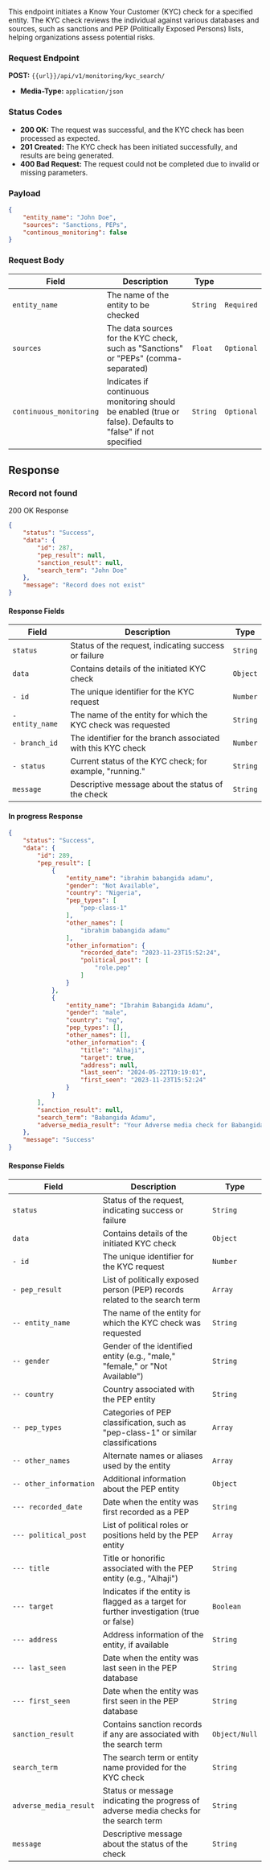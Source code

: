 This endpoint initiates a Know Your Customer (KYC) check for a specified entity. The KYC check reviews the individual against various databases and sources, such as sanctions and PEP (Politically Exposed Persons) lists, helping organizations assess potential risks.

### Request Endpoint
**POST:** `{{url}}/api/v1/monitoring/kyc_search/`

- **Media-Type:** `application/json`

### Status Codes

- **200 OK:** The request was successful, and the KYC check has been processed as expected.
- **201 Created:** The KYC check has been initiated successfully, and results are being generated.
- **400 Bad Request:** The request could not be completed due to invalid or missing parameters.

### Payload
```json
{
	"entity_name": "John Doe",
	"sources": "Sanctions, PEPs",
	"continous_monitoring": false
}
```


### Request Body
| Field               | Description                                                                                                    | Type    |           |
|---------------------|----------------------------------------------------------------------------------------------------------------|---------|-----------|
| `entity_name`       | The name of the entity to be checked                                                                          | `String` | `Required`|
| `sources`           | The data sources for the KYC check, such as "Sanctions" or "PEPs" (comma-separated)                           | `Float`  | `Optional`|
| `continuous_monitoring`| Indicates if continuous monitoring should be enabled (true or false). Defaults to "false" if not specified | `String` | `Optional`|


## Response
### Record not found 
200 OK Response
```json
{
    "status": "Success",
    "data": {
        "id": 287,
        "pep_result": null,
        "sanction_result": null,
        "search_term": "John Doe"
    },
    "message": "Record does not exist"
}
```

#### Response Fields
| Field               | Description                                                              | Type   |
|---------------------|--------------------------------------------------------------------------|--------|
| `status`            | Status of the request, indicating success or failure                     | `String` |
| `data`              | Contains details of the initiated KYC check                              | `Object` |
| `- id`              | The unique identifier for the KYC request                                 | `Number` |
| `- entity_name`     | The name of the entity for which the KYC check was requested             | `String` |
| `- branch_id`       | The identifier for the branch associated with this KYC check             | `Number` |
| `- status`         | Current status of the KYC check; for example, "running."                 | `String` |
| `message`          | Descriptive message about the status of the check                        | `String` |

#### In progress Response
```json
{
    "status": "Success",
    "data": {
        "id": 289,
        "pep_result": [
            {
                "entity_name": "ibrahim babangida adamu",
                "gender": "Not Available",
                "country": "Nigeria",
                "pep_types": [
                    "pep-class-1"
                ],
                "other_names": [
                    "ibrahim babangida adamu"
                ],
                "other_information": {
                    "recorded_date": "2023-11-23T15:52:24",
                    "political_post": [
                        "role.pep"
                    ]
                }
            },
            {
                "entity_name": "Ibrahim Babangida Adamu",
                "gender": "male",
                "country": "ng",
                "pep_types": [],
                "other_names": [],
                "other_information": {
                    "title": "Alhaji",
                    "target": true,
                    "address": null,
                    "last_seen": "2024-05-22T19:19:01",
                    "first_seen": "2023-11-23T15:52:24"
                }
            }
        ],
        "sanction_result": null,
        "search_term": "Babangida Adamu",
        "adverse_media_result": "Your Adverse media check for Babangida Adamu has commenced. You will be notified as soon as the results are available."
    },
    "message": "Success"
}
```

#### Response Fields
| Field               | Description                                                                         | Type   |
|---------------------|-------------------------------------------------------------------------------------|--------|
| `status`            | Status of the request, indicating success or failure                                | `String` |
| `data`              | Contains details of the initiated KYC check                                         | `Object` |
| `- id`              | The unique identifier for the KYC request                                           | `Number` |
| `- pep_result`      | List of politically exposed person (PEP) records related to the search term         | `Array` |
| `-- entity_name`    | The name of the entity for which the KYC check was requested                        | `String` |
| `-- gender`         | Gender of the identified entity (e.g., "male," "female," or "Not Available")        | `String` |
| `-- country`        | Country associated with the PEP entity                                              | `String` |
| `-- pep_types`      | Categories of PEP classification, such as "pep-class-1" or similar classifications  | `Array` |
| `-- other_names`    | Alternate names or aliases used by the entity                                       | `Array` |
| `-- other_information`| Additional information about the PEP entity                                       | `Object` |
| `--- recorded_date` | Date when the entity was first recorded as a PEP                                    | `String` |
| `--- political_post`| List of political roles or positions held by the PEP entity                         | `Array` |
| `--- title`         | Title or honorific associated with the PEP entity (e.g., "Alhaji")                  | `String` |
| `--- target`        | Indicates if the entity is flagged as a target for further investigation (true or false) | `Boolean` |
| `--- address`       | Address information of the entity, if available                                     | `String` |
| `--- last_seen`     | Date when the entity was last seen in the PEP database                              | `String` |
| `--- first_seen`    | Date when the entity was first seen in the PEP database                             | `String` |
| `sanction_result`   | Contains sanction records if any are associated with the search term                | `Object/Null` |
| `search_term`       | The search term or entity name provided for the KYC check                           | `String` |
| `adverse_media_result`| Status or message indicating the progress of adverse media checks for the search term| `String` |
| `message`          | Descriptive message about the status of the check                                    | `String` |
